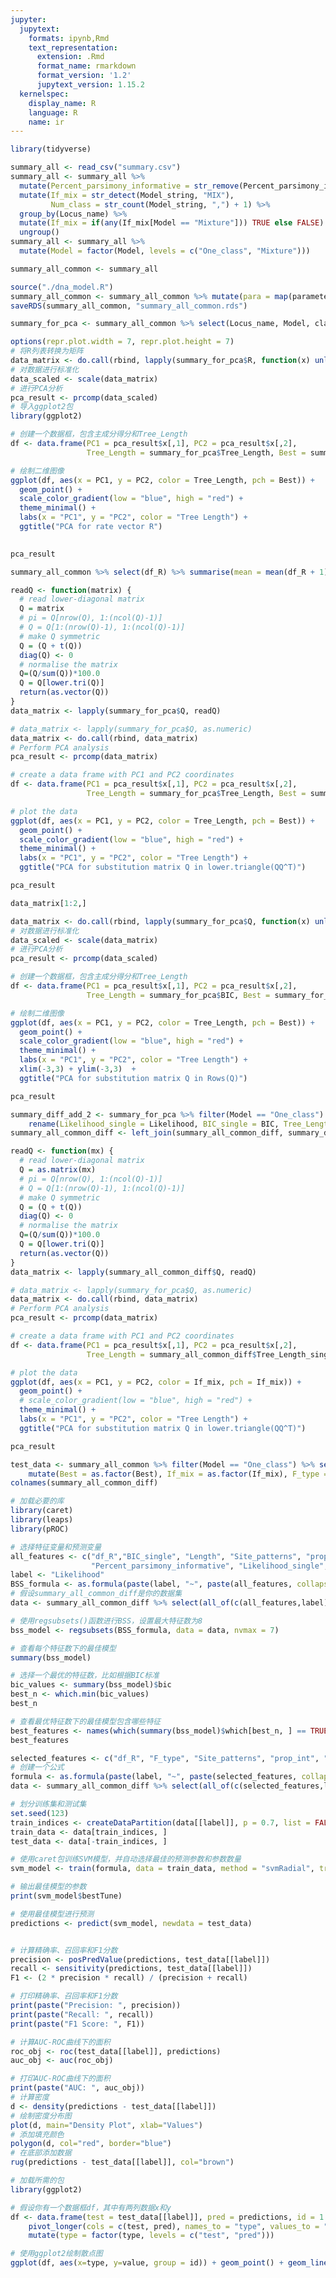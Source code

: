 ```yaml
---
jupyter:
  jupytext:
    formats: ipynb,Rmd
    text_representation:
      extension: .Rmd
      format_name: rmarkdown
      format_version: '1.2'
      jupytext_version: 1.15.2
  kernelspec:
    display_name: R
    language: R
    name: ir
---
```


```r

library(tidyverse)
```

```r
summary_all <- read_csv("summary.csv")
summary_all <- summary_all %>%
  mutate(Percent_parsimony_informative = str_remove(Percent_parsimony_informative, "%") %>% as.numeric()) %>%
  mutate(If_mix = str_detect(Model_string, "MIX"),
         Num_class = str_count(Model_string, ",") + 1) %>% 
  group_by(Locus_name) %>%
  mutate(If_mix = if(any(If_mix[Model == "Mixture"])) TRUE else FALSE) %>%
  ungroup()
summary_all <- summary_all %>%
  mutate(Model = factor(Model, levels = c("One_class", "Mixture")))
```

```r
summary_all_common <- summary_all
```

```r
source("./dna_model.R")
summary_all_common <- summary_all_common %>% mutate(para = map(parameters, dna_model)) %>% unnest(para)
saveRDS(summary_all_common, "summary_all_common.rds")
```

```r
summary_for_pca <- summary_all_common %>% select(Locus_name, Model, class, Likelihood, BIC, Tree_Length, Best, R, F, Q, df_R, F_type)
```

```r
options(repr.plot.width = 7, repr.plot.height = 7)
# 将R列表转换为矩阵
data_matrix <- do.call(rbind, lapply(summary_for_pca$R, function(x) unlist(x)))
# 对数据进行标准化
data_scaled <- scale(data_matrix)
# 进行PCA分析
pca_result <- prcomp(data_scaled)
# 导入ggplot2包
library(ggplot2)

# 创建一个数据框，包含主成分得分和Tree_Length
df <- data.frame(PC1 = pca_result$x[,1], PC2 = pca_result$x[,2], 
                 Tree_Length = summary_for_pca$Tree_Length, Best = summary_for_pca$Best)

# 绘制二维图像
ggplot(df, aes(x = PC1, y = PC2, color = Tree_Length, pch = Best)) +
  geom_point() +
  scale_color_gradient(low = "blue", high = "red") +
  theme_minimal() +
  labs(x = "PC1", y = "PC2", color = "Tree Length") +
  ggtitle("PCA for rate vector R")

                                     
pca_result
```

```r
summary_all_common %>% select(df_R) %>% summarise(mean = mean(df_R + 1), sd = sd(df_R))
```

```r
readQ <- function(matrix) {
  # read lower-diagonal matrix
  Q = matrix
  # pi = Q[nrow(Q), 1:(ncol(Q)-1)]
  # Q = Q[1:(nrow(Q)-1), 1:(ncol(Q)-1)]
  # make Q symmetric
  Q = (Q + t(Q))
  diag(Q) <- 0
  # normalise the matrix
  Q=(Q/sum(Q))*100.0
  Q = Q[lower.tri(Q)]
  return(as.vector(Q))
}
data_matrix <- lapply(summary_for_pca$Q, readQ)

# data_matrix <- lapply(summary_for_pca$Q, as.numeric)
data_matrix <- do.call(rbind, data_matrix)
# Perform PCA analysis
pca_result <- prcomp(data_matrix)

# create a data frame with PC1 and PC2 coordinates
df <- data.frame(PC1 = pca_result$x[,1], PC2 = pca_result$x[,2], 
                 Tree_Length = summary_for_pca$Tree_Length, Best = summary_for_pca$Best)

# plot the data
ggplot(df, aes(x = PC1, y = PC2, color = Tree_Length, pch = Best)) +
  geom_point() +
  scale_color_gradient(low = "blue", high = "red") +
  theme_minimal() +
  labs(x = "PC1", y = "PC2", color = "Tree Length") +
  ggtitle("PCA for substitution matrix Q in lower.triangle(QQ^T)")

pca_result

data_matrix[1:2,]
```

```r
data_matrix <- do.call(rbind, lapply(summary_for_pca$Q, function(x) unlist(x)))
# 对数据进行标准化
data_scaled <- scale(data_matrix)
# 进行PCA分析
pca_result <- prcomp(data_scaled)

# 创建一个数据框，包含主成分得分和Tree_Length
df <- data.frame(PC1 = pca_result$x[,1], PC2 = pca_result$x[,2], 
                 Tree_Length = summary_for_pca$BIC, Best = summary_for_pca$Best)

# 绘制二维图像
ggplot(df, aes(x = PC1, y = PC2, color = Tree_Length, pch = Best)) +
  geom_point() +
  scale_color_gradient(low = "blue", high = "red") +
  theme_minimal() +
  labs(x = "PC1", y = "PC2", color = "Tree Length") +
  xlim(-3,3) + ylim(-3,3)  +
  ggtitle("PCA for substitution matrix Q in Rows(Q)")

pca_result
```

```r
summary_diff_add_2 <- summary_for_pca %>% filter(Model == "One_class") %>% select(-Model, -Best) %>%
    rename(Likelihood_single = Likelihood, BIC_single = BIC, Tree_Length_single = Tree_Length)
summary_all_common_diff <- left_join(summary_all_common_diff, summary_diff_add_2, by = c("Type", "Locus_name"))
```

```r
readQ <- function(mx) {
  # read lower-diagonal matrix
  Q = as.matrix(mx)
  # pi = Q[nrow(Q), 1:(ncol(Q)-1)]
  # Q = Q[1:(nrow(Q)-1), 1:(ncol(Q)-1)]
  # make Q symmetric
  Q = (Q + t(Q))
  diag(Q) <- 0
  # normalise the matrix
  Q=(Q/sum(Q))*100.0
  Q = Q[lower.tri(Q)]
  return(as.vector(Q))
}
data_matrix <- lapply(summary_all_common_diff$Q, readQ)

# data_matrix <- lapply(summary_for_pca$Q, as.numeric)
data_matrix <- do.call(rbind, data_matrix)
# Perform PCA analysis
pca_result <- prcomp(data_matrix)

# create a data frame with PC1 and PC2 coordinates
df <- data.frame(PC1 = pca_result$x[,1], PC2 = pca_result$x[,2], 
                 Tree_Length = summary_all_common_diff$Tree_Length_single, If_mix = summary_all_common_diff$If_mix)

# plot the data
ggplot(df, aes(x = PC1, y = PC2, color = If_mix, pch = If_mix)) +
  geom_point() +
  # scale_color_gradient(low = "blue", high = "red") +
  theme_minimal() +
  labs(x = "PC1", y = "PC2", color = "Tree Length") +
  ggtitle("PCA for substitution matrix Q in lower.triangle(QQ^T)")

pca_result

```

```r
test_data <- summary_all_common %>% filter(Model == "One_class") %>% select(-geodesic_distance) %>%
    mutate(Best = as.factor(Best), If_mix = as.factor(If_mix), F_type = as.factor(F_type))
colnames(summary_all_common_diff)
```

```r
# 加载必要的库
library(caret)
library(leaps)
library(pROC)

# 选择特征变量和预测变量
all_features <- c("df_R","BIC_single", "Length", "Site_patterns", "prop_int","F_type",
                  "Percent_parsimony_informative", "Likelihood_single", "Tree_Length_single", "Ntaxa")
label <- "Likelihood"
BSS_formula <- as.formula(paste(label, "~", paste(all_features, collapse = "+")))
# 假设summary_all_common_diff是你的数据集
data <- summary_all_common_diff %>% select(all_of(c(all_features,label))) %>% na.omit()
```

```r
# 使用regsubsets()函数进行BSS，设置最大特征数为8
bss_model <- regsubsets(BSS_formula, data = data, nvmax = 7)

# 查看每个特征数下的最佳模型
summary(bss_model)

# 选择一个最优的特征数，比如根据BIC标准
bic_values <- summary(bss_model)$bic
best_n <- which.min(bic_values)
best_n

# 查看最优特征数下的最佳模型包含哪些特征
best_features <- names(which(summary(bss_model)$which[best_n, ] == TRUE))
best_features
```

```r
selected_features <- c("df_R", "F_type", "Site_patterns", "prop_int", "Percent_parsimony_informative", "Likelihood_single", "Tree_Length_single")
# 创建一个公式
formula <- as.formula(paste(label, "~", paste(selected_features, collapse = "+")))
data <- summary_all_common_diff %>% select(all_of(c(selected_features,label))) %>% na.omit()

# 划分训练集和测试集
set.seed(123)
train_indices <- createDataPartition(data[[label]], p = 0.7, list = FALSE)
train_data <- data[train_indices, ]
test_data <- data[-train_indices, ]

# 使用caret包训练SVM模型，并自动选择最佳的预测参数和参数数量
svm_model <- train(formula, data = train_data, method = "svmRadial", trControl = trControl, tuneLength = 10)

# 输出最佳模型的参数
print(svm_model$bestTune)

# 使用最佳模型进行预测
predictions <- predict(svm_model, newdata = test_data)


# 计算精确率、召回率和F1分数
precision <- posPredValue(predictions, test_data[[label]])
recall <- sensitivity(predictions, test_data[[label]])
F1 <- (2 * precision * recall) / (precision + recall)

# 打印精确率、召回率和F1分数
print(paste("Precision: ", precision))
print(paste("Recall: ", recall))
print(paste("F1 Score: ", F1))

# 计算AUC-ROC曲线下的面积
roc_obj <- roc(test_data[[label]], predictions)
auc_obj <- auc(roc_obj)

# 打印AUC-ROC曲线下的面积
print(paste("AUC: ", auc_obj))
# 计算密度
d <- density(predictions - test_data[[label]])
# 绘制密度分布图
plot(d, main="Density Plot", xlab="Values")
# 添加填充颜色
polygon(d, col="red", border="blue")
# 在底部添加数据
rug(predictions - test_data[[label]], col="brown")

```

```r
# 加载所需的包
library(ggplot2)

# 假设你有一个数据框df，其中有两列数据x和y
df <- data.frame(test = test_data[[label]], pred = predictions, id = 1:nrow(test_data)) %>%
    pivot_longer(cols = c(test, pred), names_to = "type", values_to = "value") %>%
    mutate(type = factor(type, levels = c("test", "pred")))

# 使用ggplot2绘制散点图
ggplot(df, aes(x=type, y=value, group = id)) + geom_point() + geom_line(alpha = 0.1)

```

